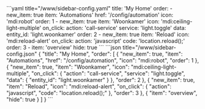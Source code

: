 
<Tabs groupId="config">
  <TabItem value="yaml" label="YAML" default>
    ```yaml title="<config directory>/www/sidebar-config.yaml"
    title: 'My Home'
    order:
      - new_item: true
        item: 'Automations'
        href: '/config/automation'
        icon: 'mdi:robot'
        order: 1
      - new_item: true
        item: 'Woonkamer'
        icon: 'mdi:ceiling-light-multiple'
        on_click:
          action: 'call-service'
          service: 'light.toggle'
          data:
            entity_id: 'light.woonkamer'
        order: 2
      - new_item: true
        item: 'Reload'
        icon: 'mdi:reload-alert'
        on_click:
          action: 'javascript'
          code: 'location.reload();'
        order: 3
      - item: 'overview'
        hide: true
    ```
  </TabItem>
  <TabItem value="json" label="JSON">
    ```json title="<config directory>/www/sidebar-config.json"
    {
      "title": "My Home",
      "order": [
        {
          "new_item": true,
          "item": "Automations",
          "href": "/config/automation",
          "icon": "mdi:robot",
          "order": 1
        },
        {
          "new_item": true,
          "item": "Woonkamer",
          "icon": "mdi:ceiling-light-multiple",
          "on_click": {
            "action": "call-service",
            "service": "light.toggle",
            "data": {
              "entity_id": "light.woonkamer"
            }
          },
          "order": 2
        },
        {
          "new_item": true,
          "item": "Reload",
          "icon": "mdi:reload-alert",
          "on_click": {
            "action": "javascript",
            "code": "location.reload();"
          },
          "order": 3
        },
        {
          "item": "overview",
          "hide": true
        }
      ]
    }
    ```
  </TabItem>
</Tabs>